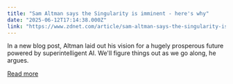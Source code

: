 ```yaml
---
title: "Sam Altman says the Singularity is imminent - here's why"
date: "2025-06-12T17:14:38.000Z"
link: "https://www.zdnet.com/article/sam-altman-says-the-singularity-is-imminent-heres-why/"
---
```


In a new blog post, Altman laid out his vision for a hugely prosperous future powered by superintelligent AI. We'll figure things out as we go along, he argues.

[Read more](https://www.zdnet.com/article/sam-altman-says-the-singularity-is-imminent-heres-why/)
